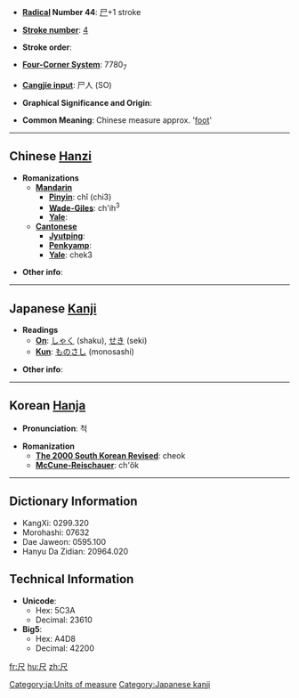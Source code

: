 * '''[[Wiktionary:Chinese radical index| Radical]] Number 44''': [[Wiktionary:Chinese radical index 尸|尸]]+1 stroke

* '''[[Wiktionary:Chinese total strokes index|Stroke number]]''': [[Wiktionary:Chinese total strokes index 4|4]]

* '''Stroke order''': 

* '''[[Wiktionary:Chinese four corner index|Four-Corner System]]''': 7780<sub>7</sub>

* '''[[Wiktionary:Chinese Cangjie index|Cangjie input]]''': 尸人 (SO)

* '''Graphical Significance and Origin''': 

* '''Common Meaning''': Chinese measure approx. '[[foot]]'

----

== Chinese [[Hanzi]] ==

* '''Romanizations'''
** '''[[Mandarin]]'''
*** '''[[Pinyin]]''': chǐ (chi3)
*** '''[[Wade-Giles]]''': ch'ih<sup>3</sup>
*** '''[[Yale]]''': 
** '''[[Cantonese]]'''
*** '''[[Jyutping]]''':
*** '''[[Penkyamp]]''': 
*** '''[[Yale]]''': chek3

* '''Other info''': 

----

== Japanese [[Kanji]] ==

* '''Readings'''
** '''[[On]]''': [[しゃく]] (shaku), [[せき]] (seki)
** '''[[Kun]]''': [[ものさし]] (monosashi)

* '''Other info''':  
[[Category:ja:Units of measure]]
----

== Korean [[Hanja]] ==

* '''Pronunciation''': 척

* '''Romanization'''
** '''[[The 2000 South Korean Revised Romanization|The 2000 South Korean Revised]]''': cheok
** '''[[McCune-Reischauer]]''': ch'ŏk

----

== Dictionary Information ==

* KangXi: 0299.320
* Morohashi: 07632
* Dae Jaweon: 0595.100
* Hanyu Da Zidian: 20964.020

== Technical Information ==

* '''Unicode''':
** Hex: 5C3A
** Decimal: 23610
* '''Big5''':
** Hex: A4D8
** Decimal: 42200

[[Category:Japanese kanji]]

[[fr:尺]]
[[hu:尺]]
[[zh:尺]]